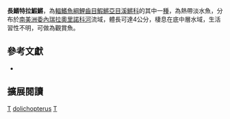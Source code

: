 {{Speciesbox 
| taxon = Terranatos dolichopterus
| status = NE
| status_system = IUCN3.1
| authority =  [[Weitzman|Weitzman]] & [[Wourms|Wourms]], 1967
| synonyms = *''Austrofundulus dolichopterus, Weitzman & Wourms, 1967''
}}
'''長鰭特拉鰕鱂'''，為[[輻鰭魚綱|輻鰭魚綱]][[鯉齒目|鯉齒目]][[鰕鱂亞目|鰕鱂亞目]][[溪鱂科|溪鱂科]]的其中一[[種|種]]，為熱帶淡水魚，分布於[[南美洲|南美洲]][[委內瑞拉|委內瑞拉]][[奧里諾科河|奧里諾科河]]流域，體長可達4公分，棲息在底中層水域，生活習性不明，可做為觀賞魚。

== 參考文獻 ==
*{{FishBase_species|genus=Terranatos|species=dolichopterus|year=2014|month=9}}

== 擴展閱讀 ==
{{refbegin}}
{{wikispecies-inline|Terranatos dolichopterus 長鰭特拉鰕鱂}}
{{refend}}
{{Taxonbar|from=Q3544807}}

[[Category:觀賞魚|T]]
[[Category:特拉鰕鱂屬|dolichopterus]]
[[Category:1967年描述的魚類|T]]